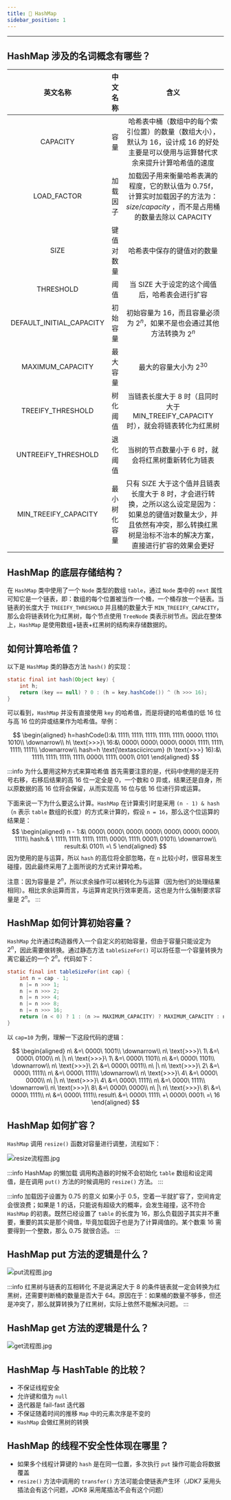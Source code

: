 ```yaml
---
title: 🤼 HashMap
sidebar_position: 1
---
```


----

## HashMap 涉及的名词概念有哪些？

| 英文名称 | 中文名称 | 含义 |
| :---:| :---: | :---: |
| CAPACITY | 容量 | 哈希表中桶（数组中的每个索引位置）的数量（数组大小），默认为 16，设计成 16 的好处主要是可以使用与运算替代求余来提升计算哈希值的速度 |
| LOAD_FACTOR | 加载因子 | 加载因子用来衡量哈希表满的程度，它的默认值为 0.75f，计算实时加载因子的方法为：$size/capacity$ ，而不是占用桶的数量去除以 CAPACITY |
| SIZE | 键值对数量 | 哈希表中保存的键值对的数量 |
| THRESHOLD | 阈值 | 当 SIZE 大于设定的这个阈值后，哈希表会进行扩容 |
| DEFAULT_INITIAL_CAPACITY | 初始容量 | 初始容量为 16，而且容量必须为 $2^n$，如果不是也会通过其他方法转换为 $2^n$ |
| MAXIMUM_CAPACITY | 最大容量 | 最大的容量大小为 $2^{30}$ |
| TREEIFY_THRESHOLD | 树化阈值 | 当链表长度大于 8 时（且同时大于 MIN_TREEIFY_CAPACITY 时），就会将链表转化为红黑树 |
| UNTREEiFY_THRESHOLD | 退化阈值 | 当树的节点数量小于 6 时，就会将红黑树重新转化为链表 |
| MIN_TREEIFY_CAPACITY | 最小树化容量 | 只有 SIZE 大于这个值并且链表长度大于 8 时，才会进行转换，之所以这么设定是因为：如果总的键值对数量太少，并且依然有冲突，那么转换红黑树是治标不治本的解决方案，直接进行扩容的效果会更好 |

## HashMap 的底层存储结构？

在 `HashMap` 类中使用了一个 `Node` 类型的数组 `table`，通过 `Node` 类中的 `next` 属性可知它是一个链表，即：数组的每个位置被当作一个桶，一个桶存放一个链表。当链表的长度大于 `TREEIFY_THRESHOLD` 并且桶的数量大于 `MIN_TREEIFY_CAPACITY`，那么会将链表转化为红黑树，每个节点使用 `TreeNode` 类表示树节点。因此在整体上，`HashMap` 是使用数组+链表+红黑树的结构来存储数据的。

## 如何计算哈希值？

以下是 `HashMap` 类的静态方法 `hash()` 的实现：

```java
static final int hash(Object key) {
    int h;
    return (key == null) ? 0 : (h = key.hashCode()) ^ (h >>> 16);
}
```

可以看到，`HashMap` 并没有直接使用 `key` 的哈希值，而是将键的哈希值的低 16 位与高 16 位的异或结果作为哈希值。举例：

$$
\begin{aligned}
h=hashCode():&\ 1111\ 1111\ 1111\ 1111\ 1111\ 0000\ 1110\ 1010\\
\downarrow\\
h\ \text{>>>}\ 16:&\ 0000\ 0000\ 0000\ 0000\ 1111\ 1111\ 1111\ 1111\\
\downarrow\\
hash=h \text{\textasciicircum} (h \text{>>>} 16):&\ 1111\ 1111\ 1111\ 1111\ 0000\ 1111\ 0001\ 0101
\end{aligned}
$$

:::info 为什么要用这种方式来算哈希值
首先需要注意的是，代码中使用的是无符号右移，右移后结果的高 16 位一定全是 0，一个数和 0 异或，结果还是自身，所以原数据的高 16 位将会保留，从而实现高 16 位与低 16 位进行异或运算。

下面来说一下为什么要这么计算。`HashMap` 在计算索引时是采用 `(n - 1) & hash` （`n` 表示 `table` 数组的长度）的方式来计算的，假设 `n = 16`，那么这个位运算的结果是：
$$
\begin{aligned}
n - 1:&\ 0000\ 0000\ 0000\ 0000\ 0000\ 0000\ 0000\ 1111\\
hash:& \ 1111\ 1111\ 1111\ 1111\ 0000\ 1111\ 0001\ 0101\\
\downarrow\\
result:&\ 0101\ =\ 5
\end{aligned}
$$
因为使用的是与运算，所以 `hash` 的高位将全部忽略，在 `n` 比较小时，很容易发生碰撞，因此最终采用了上面所说的方式来计算哈希。

注意：因为容量是 $2^n$，所以求余操作可以被转化为与运算（因为他们的处理结果相同）。相比求余运算而言，与运算肯定执行效率更高，这也是为什么强制要求容量是 $2^n$。
:::

## HashMap 如何计算初始容量？

`HashMap` 允许通过构造器传入一个自定义的初始容量，但由于容量只能设定为 $2^n$，因此需要做转换。通过静态方法 `tableSizeFor()` 可以将任意一个容量转换为离它最近的一个 $2^n$。代码如下：

```java
static final int tableSizeFor(int cap) {
    int n = cap - 1;
    n |= n >>> 1;
    n |= n >>> 2;
    n |= n >>> 4;
    n |= n >>> 8;
    n |= n >>> 16;
    return (n < 0) ? 1 : (n >= MAXIMUM_CAPACITY) ? MAXIMUM_CAPACITY : n + 1;
}
```

以 `cap=10` 为例，理解一下这段代码的逻辑：

$$
\begin{aligned}
n\ &=\ 0000\ 1001\\
\downarrow\\
n\ \text{>>>}\ 1\ &=\ 0000\ 0100\\
n\ |\ n\ \text{>>>}\ 1\ &=\ 0000\ 1101\\
n\ &=\ 0000\ 1101\\
\downarrow\\
n\ \text{>>>}\ 2\ &=\ 0000\ 0011\\
n\ |\ n\ \text{>>>}\ 2\ &=\ 0000\ 1111\\
n\ &=\ 0000\ 1111\\
\downarrow\\
n\ \text{>>>}\ 4\ &=\ 0000\ 0000\\
n\ |\ n\ \text{>>>}\ 4\ &=\ 0000\ 1111\\
n\ &=\ 0000\ 1111\\
\downarrow\\
n\ \text{>>>}\ 8\ &=\ 0000\ 0000\\
n\ |\ n\ \text{>>>}\ 8\ &=\ 0000\ 1111\\
n\ &=\ 0000\ 1111\\
result\ &=\ 0000\ 1111\ +\ 0000\ 0001\ =\ 16
\end{aligned}
$$

## HashMap 如何扩容？

`HashMap` 调用 `resize()` 函数对容量进行调整，流程如下：

![resize流程图.jpg](https://i.loli.net/2021/07/29/AbhYXIBnQ2ZRC4V.png)

:::info HashMap 的懒加载
调用构造器的时候不会初始化 `table` 数组和设定阈值，是在调用 `put()` 方法的时候调用的 `resize()` 方法。
:::

:::info 加载因子设置为 0.75 的意义
如果小于 0.5，空着一半就扩容了，空间肯定会很浪费；如果是 1 的话，只能说有超级大的概率，会发生碰撞，这不符合 `HashMap` 的初衷。既然已经设置了 `table` 的长度为 16，那么负载因子其实并不重要，重要的其实是那个阈值，毕竟加载因子也是为了计算阈值的。某个数乘 16 需要得到一个整数，那么 0.75 就很合适。
:::

## HashMap put 方法的逻辑是什么？

![put流程图.jpg](https://i.loli.net/2021/07/29/dZGOl8RjxuaTmeX.png)

:::info 红黑树与链表的互相转化
不是说满足大于 8 的条件链表就一定会转换为红黑树，还需要判断桶的数量是否大于 64。原因在于：如果桶的数量不够多，但还是冲突了，那么就算转换为了红黑树，实际上依然不能解决问题。
:::

## HashMap get 方法的逻辑是什么？

![get流程图.jpg](https://i.loli.net/2021/07/29/pbfuvYxEtRG14CZ.png)

## HashMap 与 HashTable 的比较？

- 不保证线程安全
- 允许键和值为 `null`
- 迭代器是 fail-fast 迭代器
- 不保证随着时间的推移 `Map` 中的元素次序是不变的
- `HashMap` 会做红黑树的转换

## HashMap 的线程不安全性体现在哪里？

- 如果多个线程计算键的 `hash` 是在同一位置，多次执行 `put` 操作可能会将数据覆盖
- `resize()` 方法中调用的 `transfer()` 方法可能会使链表产生环（JDK7 采用头插法会有这个问题，JDK8 采用尾插法不会有这个问题）

